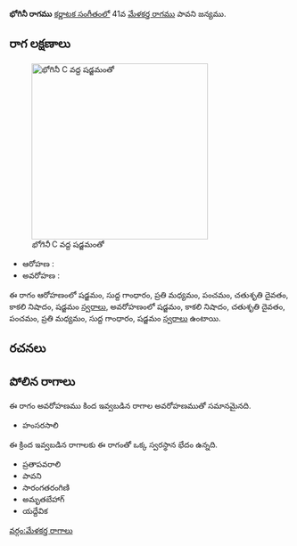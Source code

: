 {{Infobox ragam
	| name          	= భోగినీ
	| synonym	    	= 
	| mela          	= 
	| chakra        	= 
	| janaka        	= 
	| type          	= షడవ
	| arohanam      	= {{svaraC|S|G1|M2|P|D2|N3|S'}} 
	| avarohanam    	= {{svaraC|S'|N3|D2|P|M2|G1|S}}
	| jeeva         	=
	| chhaya        	=
	| nyasa         	=
	| vishesha      	= 
	| equivalent  		= 
}}
{{కర్ణాటక సంగీత రాగాలు}}
'''భోగినీ రాగము''' [[కర్ణాటక సంగీతం]]లో 41వ [[మేళకర్త రాగము]] పావని జన్యము. 


==రాగ లక్షణాలు==
[[Image:bhogini_kb2wiki.png|thumb|right|316px|''భోగినీ'' C వద్ద షడ్జమంతో]]

* ఆరోహణ : {{svaraC|S|G1|M2|P|D2|N3|S'}} 
* అవరోహణ : {{svaraC|S'|N3|D2|P|M2|G1|S}}

ఈ రాగం ఆరోహణంలో షడ్జమం, సుద్ద  గాంధారం, ప్రతి మధ్యమం, పంచమం, చతుశృతి దైవతం, కాకలి  నిషాదం, షడ్జమం [[స్వరాలు]], అవరోహణంలో షడ్జమం, కాకలి  నిషాదం, చతుశృతి దైవతం, పంచమం, ప్రతి మధ్యమం, సుద్ద  గాంధారం, షడ్జమం [[స్వరాలు]] ఉంటాయి.

==రచనలు==



==పోలిన రాగాలు==
ఈ రాగం అవరోహణము కింద ఇవ్వబడిన రాగాల అవరోహణముతో సమానమైనది.
* హంసరసాలి

ఈ క్రింద ఇవ్వబడిన రాగాలకు ఈ రాగంతో ఒక్క స్వరస్థాన భేదం ఉన్నది.
*  ప్రతాపవరాలి
* పావని
* సారంగతరంగిణి
* అమృతబేహాగ్
* యద్దేవిక



[[వర్గం:మేళకర్త రాగాలు]]